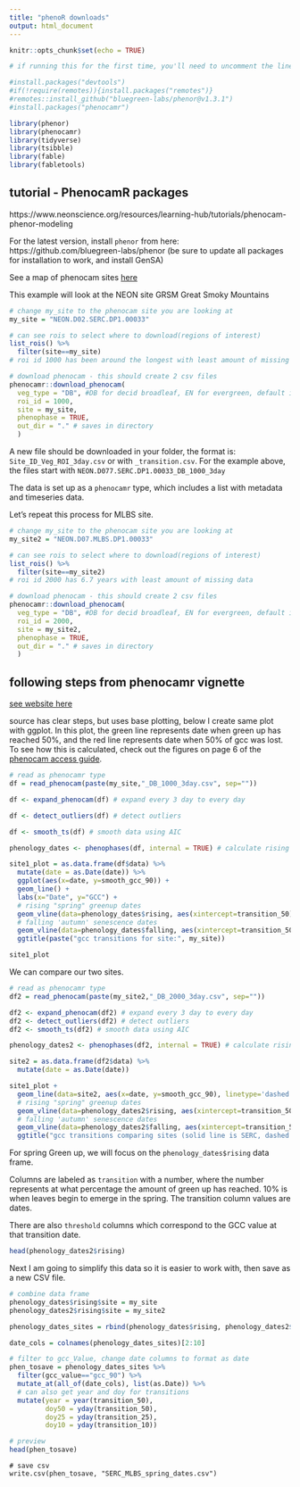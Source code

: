 ```yaml
---
title: "phenoR downloads"
output: html_document
---
```


```r
knitr::opts_chunk$set(echo = TRUE)

# if running this for the first time, you'll need to uncomment the lines 13-16 and run those, otherwise will get error trying to load phenocamr

#install.packages("devtools")
#if(!require(remotes)){install.packages("remotes")}
#remotes::install_github("bluegreen-labs/phenor@v1.3.1")
#install.packages("phenocamr")

library(phenor)
library(phenocamr)
library(tidyverse)
library(tsibble)
library(fable)
library(fabletools)
```

## tutorial - PhenocamR packages 

https://www.neonscience.org/resources/learning-hub/tutorials/phenocam-phenor-modeling

For the latest version, install `phenor` from here: https://github.com/bluegreen-labs/phenor (be sure to update all packages for installation to work, and install GenSA)

See a map of phenocam sites [here](https://phenocam.nau.edu/webcam/network/map/)

This example will look at the NEON site GRSM Great Smoky Mountains 


```r

# change my_site to the phenocam site you are looking at 
my_site = "NEON.D02.SERC.DP1.00033"

# can see rois to select where to download(regions of interest)
list_rois() %>% 
  filter(site==my_site)
# roi id 1000 has been around the longest with least amount of missing data, makese sense to use as example 
```

```r
# download phenocam - this should create 2 csv files 
phenocamr::download_phenocam(
  veg_type = "DB", #DB for decid broadleaf, EN for evergreen, default is ALL
  roi_id = 1000,
  site = my_site,
  phenophase = TRUE,
  out_dir = "." # saves in directory 
  )

```

A new file should be downloaded in your folder, the format is: `Site_ID_Veg_ROI_3day.csv` or with `_transition.csv`. For the example above, the files start with `NEON.D077.SERC.DP1.00033_DB_1000_3day`

The data is set up as a `phenocamr` type, which includes a list with metadata and timeseries data. 

Let's repeat this process for MLBS site. 


```r

# change my_site to the phenocam site you are looking at 
my_site2 = "NEON.D07.MLBS.DP1.00033"

# can see rois to select where to download(regions of interest)
list_rois() %>% 
  filter(site==my_site2)
# roi id 2000 has 6.7 years with least amount of missing data
```

```r
# download phenocam - this should create 2 csv files 
phenocamr::download_phenocam(
  veg_type = "DB", #DB for decid broadleaf, EN for evergreen, default is ALL
  roi_id = 2000,
  site = my_site2,
  phenophase = TRUE,
  out_dir = "." # saves in directory 
  )

```




## following steps from phenocamr vignette 

[see website here](https://bluegreen-labs.github.io/phenocamr/articles/phenocamr-vignette.html)

source has clear steps, but uses base plotting, below I create same plot with ggplot. In this plot, the green line represents date when green up has reached 50%, and the red line represents date when 50% of gcc was lost. To see how this is calculated, check out the figures on page 6 of the [phenocam access guide](chrome-extension://efaidnbmnnnibpcajpcglclefindmkaj/https://phenocam.nau.edu/education/PhenoCam_Access_Guide.pdf).

```r
# read as phenocamr type 
df = read_phenocam(paste(my_site,"_DB_1000_3day.csv", sep=""))

df <- expand_phenocam(df) # expand every 3 day to every day 

df <- detect_outliers(df) # detect outliers

df <- smooth_ts(df) # smooth data using AIC 

phenology_dates <- phenophases(df, internal = TRUE) # calculate rising and falling

site1_plot = as.data.frame(df$data) %>% 
  mutate(date = as.Date(date)) %>% 
  ggplot(aes(x=date, y=smooth_gcc_90)) + 
  geom_line() +
  labs(x="Date", y="GCC") + 
  # rising "spring" greenup dates 
  geom_vline(data=phenology_dates$rising, aes(xintercept=transition_50), col="lightgreen") + 
  # falling 'autumn' senescence dates 
  geom_vline(data=phenology_dates$falling, aes(xintercept=transition_50), col="pink")+
  ggtitle(paste("gcc transitions for site:", my_site))

site1_plot

```

We can compare our two sites. 

```r
# read as phenocamr type 
df2 = read_phenocam(paste(my_site2,"_DB_2000_3day.csv", sep=""))

df2 <- expand_phenocam(df2) # expand every 3 day to every day 
df2 <- detect_outliers(df2) # detect outliers
df2 <- smooth_ts(df2) # smooth data using AIC 

phenology_dates2 <- phenophases(df2, internal = TRUE) # calculate rising and falling

site2 = as.data.frame(df2$data) %>% 
  mutate(date = as.Date(date))

site1_plot +
  geom_line(data=site2, aes(x=date, y=smooth_gcc_90), linetype='dashed') + 
  # rising "spring" greenup dates 
  geom_vline(data=phenology_dates2$rising, aes(xintercept=transition_50), col="darkgreen", linetype='dashed') + 
  # falling 'autumn' senescence dates 
  geom_vline(data=phenology_dates2$falling, aes(xintercept=transition_50), col="darkred", linetype="dashed")+
  ggtitle("gcc transitions comparing sites (solid line is SERC, dashed is MLBS)")

```

For spring Green up, we will focus on the `phenology_dates$rising` data frame. 

Columns are labeled as `transition` with a number, where the number represents at what percentage the amount of green up has reached. 10% is when leaves begin to emerge in the spring. The transition column values are dates. 

There are also `threshold` columns which correspond to the GCC value at that transition date. 



```r
head(phenology_dates2$rising)

```

Next I am going to simplify this data so it is easier to work with, then save as a new CSV file. 

```r

# combine data frame 
phenology_dates$rising$site = my_site
phenology_dates2$rising$site = my_site2 

phenology_dates_sites = rbind(phenology_dates$rising, phenology_dates2$rising)

date_cols = colnames(phenology_dates_sites)[2:10]

# filter to gcc_Value, change date columns to format as date 
phen_tosave = phenology_dates_sites %>% 
  filter(gcc_value=="gcc_90") %>% 
  mutate_at(all_of(date_cols), list(as.Date)) %>% 
  # can also get year and doy for transitions 
  mutate(year = year(transition_50),
         doy50 = yday(transition_50),
         doy25 = yday(transition_25),
         doy10 = yday(transition_10))

# preview 
head(phen_tosave)

```

```preview
# save csv 
write.csv(phen_tosave, "SERC_MLBS_spring_dates.csv")
```
